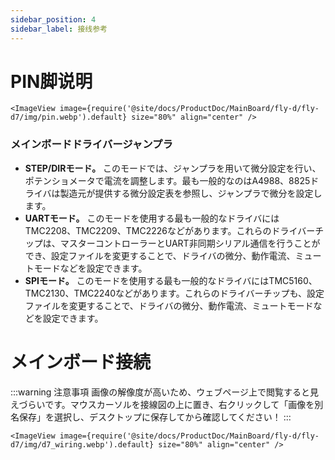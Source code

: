 ```yaml
---
sidebar_position: 4
sidebar_label: 接线参考
---
```


# PIN脚说明
    <ImageView image={require('@site/docs/ProductDoc/MainBoard/fly-d/fly-d7/img/pin.webp').default} size="80%" align="center" />

### メインボードドライバージャンプラ

* **STEP/DIRモード。** このモードでは、ジャンプラを用いて微分設定を行い、ポテンショメータで電流を調整します。最も一般的なのはA4988、8825ドライバは製造元が提供する微分設定表を参照し、ジャンプラで微分を設定します。
* **UARTモード。** このモードを使用する最も一般的なドライバにはTMC2208、TMC2209、TMC2226などがあります。これらのドライバーチップは、マスターコントローラーとUART非同期シリアル通信を行うことができ、設定ファイルを変更することで、ドライバの微分、動作電流、ミュートモードなどを設定できます。
* **SPIモード。** このモードを使用する最も一般的なドライバにはTMC5160、TMC2130、TMC2240などがあります。これらのドライバーチップも、設定ファイルを変更することで、ドライバの微分、動作電流、ミュートモードなどを設定できます。

# メインボード接続

:::warning 注意事項
画像の解像度が高いため、ウェブページ上で閲覧すると見えづらいです。マウスカーソルを接線図の上に置き、右クリックして「画像を別名保存」を選択し、デスクトップに保存してから確認してください！
:::

    <ImageView image={require('@site/docs/ProductDoc/MainBoard/fly-d/fly-d7/img/d7_wiring.webp').default} size="80%" align="center" />